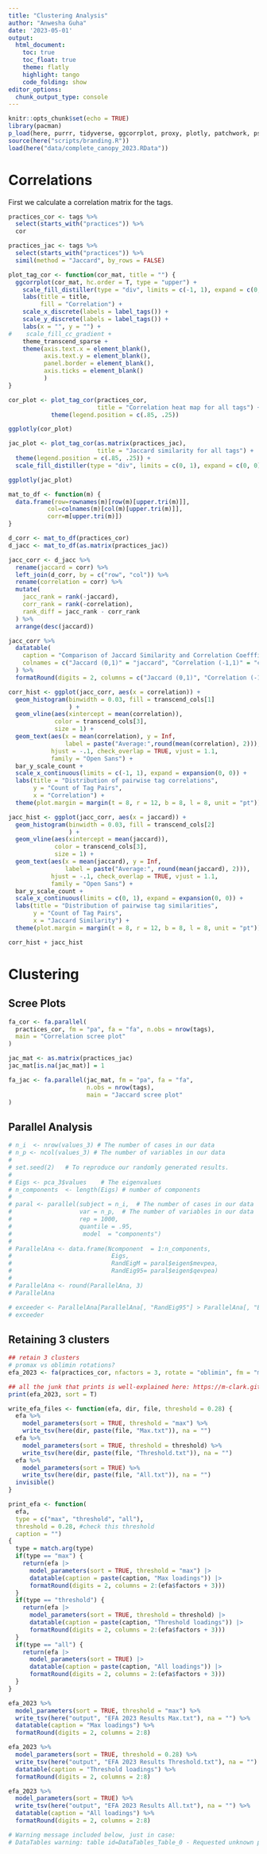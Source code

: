 ```yaml
---
title: "Clustering Analysis"
author: "Anwesha Guha"
date: '2023-05-01'
output: 
  html_document:
    toc: true
    toc_float: true
    theme: flatly
    highlight: tango
    code_folding: show
editor_options: 
  chunk_output_type: console
---
```


```r
knitr::opts_chunk$set(echo = TRUE)
library(pacman)
p_load(here, purrr, tidyverse, ggcorrplot, proxy, plotly, patchwork, psych, GPArotation, parameters, DT, nFactors)
source(here("scripts/branding.R"))
load(here("data/complete_canopy_2023.RData"))
```

# Correlations

First we calculate a correlation matrix for the tags.

```r
practices_cor <- tags %>%
  select(starts_with("practices")) %>%
  cor

practices_jac <- tags %>%
  select(starts_with("practices")) %>%
  simil(method = "Jaccard", by_rows = FALSE)

plot_tag_cor <- function(cor_mat, title = "") {
  ggcorrplot(cor_mat, hc.order = T, type = "upper") +
    scale_fill_distiller(type = "div", limits = c(-1, 1), expand = c(0, 0)) +
    labs(title = title,
         fill = "Correlation") +
    scale_x_discrete(labels = label_tags()) +
    scale_y_discrete(labels = label_tags()) +
    labs(x = "", y = "") + 
#    scale_fill_cc_gradient + 
    theme_transcend_sparse + 
    theme(axis.text.x = element_blank(), 
          axis.text.y = element_blank(),
          panel.border = element_blank(),
          axis.ticks = element_blank()
          )
}
```

```r
cor_plot <- plot_tag_cor(practices_cor, 
                         title = "Correlation heat map for all tags") +
            theme(legend.position = c(.85, .25))

ggplotly(cor_plot)
```

```r
jac_plot <- plot_tag_cor(as.matrix(practices_jac), 
                         title = "Jaccard similarity for all tags") +
  theme(legend.position = c(.85, .25)) + 
  scale_fill_distiller(type = "div", limits = c(0, 1), expand = c(0, 0))

ggplotly(jac_plot)
```

```r
mat_to_df <- function(m) {
  data.frame(row=rownames(m)[row(m)[upper.tri(m)]], 
           col=colnames(m)[col(m)[upper.tri(m)]], 
           corr=m[upper.tri(m)])
}

d_corr <- mat_to_df(practices_cor)
d_jacc <- mat_to_df(as.matrix(practices_jac))

jacc_corr <- d_jacc %>%
  rename(jaccard = corr) %>%
  left_join(d_corr, by = c("row", "col")) %>%
  rename(correlation = corr) %>%
  mutate(
    jacc_rank = rank(-jaccard),
    corr_rank = rank(-correlation),
    rank_diff = jacc_rank - corr_rank
  ) %>% 
  arrange(desc(jaccard))

jacc_corr %>% 
  datatable(
    caption = "Comparison of Jaccard Similarity and Correlation Coeffficients",
    colnames = c("Jaccard (0,1)" = "jaccard", "Correlation (-1,1)" = "correlation")
  ) %>%
  formatRound(digits = 2, columns = c("Jaccard (0,1)", "Correlation (-1,1)")) 
```


```r
corr_hist <- ggplot(jacc_corr, aes(x = correlation)) +
  geom_histogram(binwidth = 0.03, fill = transcend_cols[1]
                 ) +
  geom_vline(aes(xintercept = mean(correlation)), 
             color = transcend_cols[3], 
             size = 1) +
  geom_text(aes(x = mean(correlation), y = Inf, 
                label = paste("Average:",round(mean(correlation), 2))), 
            hjust = -.1, check_overlap = TRUE, vjust = 1.1, 
            family = "Open Sans") + 
  bar_y_scale_count +
  scale_x_continuous(limits = c(-1, 1), expand = expansion(0, 0)) +
  labs(title = "Distribution of pairwise tag correlations", 
       y = "Count of Tag Pairs",
       x = "Correlation") +
  theme(plot.margin = margin(t = 8, r = 12, b = 8, l = 8, unit = "pt"))

jacc_hist <- ggplot(jacc_corr, aes(x = jaccard)) +
  geom_histogram(binwidth = 0.03, fill = transcend_cols[2]
                 ) +
  geom_vline(aes(xintercept = mean(jaccard)), 
             color = transcend_cols[3], 
             size = 1) +
  geom_text(aes(x = mean(jaccard), y = Inf, 
                label = paste("Average:", round(mean(jaccard), 2))), 
            hjust = -.1, check_overlap = TRUE, vjust = 1.1, 
            family = "Open Sans") + 
  bar_y_scale_count +
  scale_x_continuous(limits = c(0, 1), expand = expansion(0, 0)) +
  labs(title = "Distribution of pairwise tag similarities", 
       y = "Count of Tag Pairs",
       x = "Jaccard Similarity") +
  theme(plot.margin = margin(t = 8, r = 12, b = 8, l = 8, unit = "pt")) 

corr_hist + jacc_hist
```

# Clustering

## Scree Plots

```r
fa_cor <- fa.parallel(
  practices_cor, fm = "pa", fa = "fa", n.obs = nrow(tags),
  main = "Correlation scree plot"
)
```

```r
jac_mat <- as.matrix(practices_jac)
jac_mat[is.na(jac_mat)] = 1

fa_jac <- fa.parallel(jac_mat, fm = "pa", fa = "fa", 
                      n.obs = nrow(tags),
                      main = "Jaccard scree plot"
)
```

## Parallel Analysis

```r
# n_i  <- nrow(values_3) # The number of cases in our data
# n_p <- ncol(values_3) # The number of variables in our data
# 
# set.seed(2)   # To reproduce our randomly generated results.
# 
# Eigs <- pca_3$values    # The eigenvalues
# n_components  <- length(Eigs) # number of components
# 
# paral <- parallel(subject = n_i,  # The number of cases in our data
#                   var = n_p,  # The number of variables in our data
#                   rep = 1000,
#                   quantile = .95,
#                    model  = "components")
# 
# ParallelAna <- data.frame(Ncomponent  = 1:n_components,
#                            Eigs,
#                            RandEigM = paral$eigen$mevpea,
#                            RandEig95= paral$eigen$qevpea)
# 
# ParallelAna <- round(ParallelAna, 3)
# ParallelAna
```

```r
# exceeder <- ParallelAna[ParallelAna[, "RandEig95"] > ParallelAna[, "Eigs"], ][1,]
# exceeder
```

## Retaining 3 clusters

```r
## retain 3 clusters
# promax vs oblimin rotations?
efa_2023 <- fa(practices_cor, nfactors = 3, rotate = "oblimin", fm = "minres")

## all the junk that prints is well-explained here: https://m-clark.github.io/posts/2020-04-10-psych-explained/
print(efa_2023, sort = T)

write_efa_files <- function(efa, dir, file, threshold = 0.28) {
  efa %>%
    model_parameters(sort = TRUE, threshold = "max") %>%
    write_tsv(here(dir, paste(file, "Max.txt")), na = "")
  efa %>%
    model_parameters(sort = TRUE, threshold = threshold) %>%
    write_tsv(here(dir, paste(file, "Threshold.txt")), na = "")
  efa %>%
    model_parameters(sort = TRUE) %>%
    write_tsv(here(dir, paste(file, "All.txt")), na = "")
  invisible()
}

print_efa <- function(
  efa, 
  type = c("max", "threshold", "all"), 
  threshold = 0.28, #check this threshold
  caption = "")
{
  type = match.arg(type)
  if(type == "max") {
    return(efa |> 
      model_parameters(sort = TRUE, threshold = "max") |>
      datatable(caption = paste(caption, "Max loadings")) |>
      formatRound(digits = 2, columns = 2:(efa$factors + 3)))
  }
  if(type == "threshold") {
    return(efa |> 
      model_parameters(sort = TRUE, threshold = threshold) |>
      datatable(caption = paste(caption, "Threshold loadings")) |>
      formatRound(digits = 2, columns = 2:(efa$factors + 3)))
  }
  if(type == "all") {
    return(efa |> 
      model_parameters(sort = TRUE) |>
      datatable(caption = paste(caption, "All loadings")) |>
      formatRound(digits = 2, columns = 2:(efa$factors + 3)))
  }
}
```

```r
efa_2023 %>%
  model_parameters(sort = TRUE, threshold = "max") %>%
  write_tsv(here("output", "EFA 2023 Results Max.txt"), na = "") %>%
  datatable(caption = "Max loadings") %>%
  formatRound(digits = 2, columns = 2:8) 
```

```r
efa_2023 %>%
  model_parameters(sort = TRUE, threshold = 0.28) %>%
  write_tsv(here("output", "EFA 2023 Results Threshold.txt"), na = "") %>%
  datatable(caption = "Threshold loadings") %>%
  formatRound(digits = 2, columns = 2:8) 
```

```r
efa_2023 %>%
  model_parameters(sort = TRUE) %>%
  write_tsv(here("output", "EFA 2023 Results All.txt"), na = "") %>%
  datatable(caption = "All loadings") %>%
  formatRound(digits = 2, columns = 2:8) 

# Warning message included below, just in case:
# DataTables warning: table id=DataTables_Table_0 - Requested unknown parameter '7' for row 0, column 7. For more information about this error, please see http://datatables.net/tn/4
```